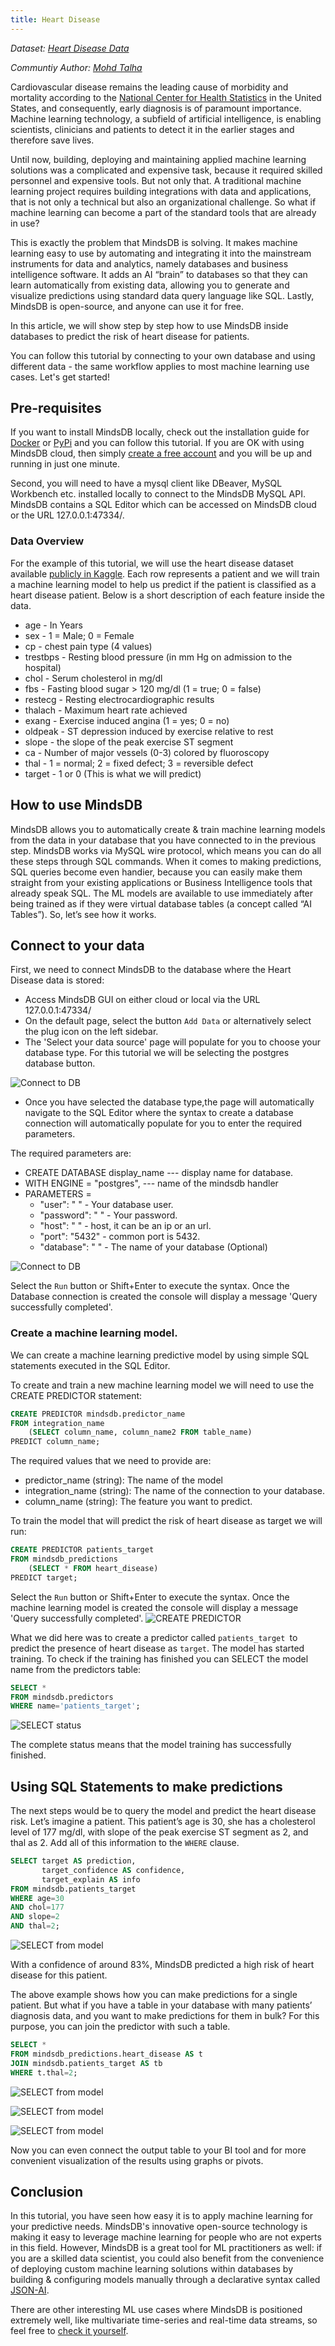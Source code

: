 ```yaml
---
title: Heart Disease
---
```


_Dataset: [Heart Disease Data](https://www.kaggle.com/c/heart-disease-uci/data)_

_Communtiy Author: [Mohd Talha](https://github.com/taltrums)_

Cardiovascular disease remains the leading cause of morbidity and mortality
according to the
[National Center for Health Statistics](https://www.cdc.gov/nchs/products/databriefs/db328.htm)
in the United States, and consequently, early diagnosis is of paramount
importance. Machine learning technology, a subfield of artificial intelligence,
is enabling scientists, clinicians and patients to detect it in the earlier
stages and therefore save lives.

Until now, building, deploying and maintaining applied machine learning
solutions was a complicated and expensive task, because it required skilled
personnel and expensive tools. But not only that. A traditional machine learning
project requires building integrations with data and applications, that is not
only a technical but also an organizational challenge. So what if machine
learning can become a part of the standard tools that are already in use?

This is exactly the problem that MindsDB is solving. It makes machine learning
easy to use by automating and integrating it into the mainstream instruments for
data and analytics, namely databases and business intelligence software. It adds
an AI “brain” to databases so that they can learn automatically from existing
data, allowing you to generate and visualize predictions using standard data
query language like SQL. Lastly, MindsDB is open-source, and anyone can use it
for free.

In this article, we will show step by step how to use MindsDB inside databases
to predict the risk of heart disease for patients.

You can follow this tutorial by connecting to your own database and using
different data - the same workflow applies to most machine learning use cases.
Let's get started!

## Pre-requisites

If you want to install MindsDB locally, check out the installation guide for
[Docker](/setup/self-hosted/docker/) or
[PyPi](/setup/self-hosted/pip/windows/) and you can
follow this tutorial. If you are OK with using MindsDB cloud, then simply
[create a free account](https://cloud.mindsdb.com/signup) and you will be up and
running in just one minute.

Second, you will need to have a mysql client like DBeaver, MySQL Workbench etc.
installed locally to connect to the MindsDB MySQL API. MindsDB contains a SQL
Editor which can be accessed on MindsDB cloud or the URL 127.0.0.1:47334/.

### Data Overview

For the example of this tutorial, we will use the heart disease dataset
available [publicly in Kaggle](https://www.kaggle.com/c/heart-disease-uci/data).
Each row represents a patient and we will train a machine learning model to help
us predict if the patient is classified as a heart disease patient. Below is a
short description of each feature inside the data.

- age - In Years
- sex - 1 = Male; 0 = Female
- cp - chest pain type (4 values)
- trestbps - Resting blood pressure (in mm Hg on admission to the hospital)
- chol - Serum cholesterol in mg/dl
- fbs - Fasting blood sugar > 120 mg/dl (1 = true; 0 = false)
- restecg - Resting electrocardiographic results
- thalach - Maximum heart rate achieved
- exang - Exercise induced angina (1 = yes; 0 = no)
- oldpeak - ST depression induced by exercise relative to rest
- slope - the slope of the peak exercise ST segment
- ca - Number of major vessels (0-3) colored by fluoroscopy
- thal - 1 = normal; 2 = fixed defect; 3 = reversible defect
- target - 1 or 0 (This is what we will predict)

## How to use MindsDB

MindsDB allows you to automatically create & train machine learning models from
the data in your database that you have connected to in the previous step.
MindsDB works via MySQL wire protocol, which means you can do all these steps
through SQL commands. When it comes to making predictions, SQL queries become
even handier, because you can easily make them straight from your existing
applications or Business Intelligence tools that already speak SQL. The ML
models are available to use immediately after being trained as if they were
virtual database tables (a concept called “AI Tables”). So, let’s see how it
works.

## Connect to your data

First, we need to connect MindsDB to the database where the Heart Disease data
is stored:

- Access MindsDB GUI on either cloud or local via the URL 127.0.0.1:47334/
- On the default page, select the button `Add Data` or alternatively select the
  plug icon on the left sidebar.
- The 'Select your data source' page will populate for you to choose your
  database type. For this tutorial we will be selecting the postgres database
  button.

![Connect to DB](/assets/sql/tutorials/heart-disease/database.png)

- Once you have selected the database type,the page will automatically navigate
  to the SQL Editor where the syntax to create a database connection will
  automatically populate for you to enter the required parameters.

The required parameters are:

- CREATE DATABASE display_name --- display name for database.
- WITH ENGINE = "postgres", --- name of the mindsdb handler
- PARAMETERS =
  - "user": " " - Your database user.
  - "password": " " - Your password.
  - "host": " " - host, it can be an ip or an url.
  - "port": "5432" - common port is 5432.
  - "database": " " - The name of your database (Optional)

![Connect to DB](/assets/sql/tutorials/heart-disease/dbintegration.png)

Select the `Run` button or Shift+Enter to execute the syntax. Once the Database
connection is created the console will display a message 'Query successfully
completed'.

### Create a machine learning model.

We can create a machine learning predictive model by using simple SQL statements
executed in the SQL Editor.

To create and train a new machine learning model we will need to use the CREATE
PREDICTOR statement:

```sql
CREATE PREDICTOR mindsdb.predictor_name
FROM integration_name
    (SELECT column_name, column_name2 FROM table_name)
PREDICT column_name;
```

The required values that we need to provide are:

- predictor_name (string): The name of the model
- integration_name (string): The name of the connection to your database.
- column_name (string): The feature you want to predict.

To train the model that will predict the risk of heart disease as target we will
run:

```sql
CREATE PREDICTOR patients_target
FROM mindsdb_predictions
    (SELECT * FROM heart_disease)
PREDICT target;
```

Select the `Run` button or Shift+Enter to execute the syntax. Once the machine
learning model is created the console will display a message 'Query successfully
completed'. ![CREATE PREDICTOR](/assets/sql/tutorials/heart-disease/create.png)

What we did here was to create a predictor called `patients_target `to predict
the presence of heart disease as `target`. The model has started training. To
check if the training has finished you can SELECT the model name from the
predictors table:

```sql
SELECT *
FROM mindsdb.predictors
WHERE name='patients_target';
```

![SELECT status](/assets/sql/tutorials/heart-disease/selectpredictor.png)

The complete status means that the model training has successfully finished.

## Using SQL Statements to make predictions

The next steps would be to query the model and predict the heart disease risk.
Let’s imagine a patient. This patient’s age is 30, she has a cholesterol level
of 177 mg/dl, with slope of the peak exercise ST segment as 2, and thal as 2.
Add all of this information to the `WHERE` clause.

```sql
SELECT target AS prediction,
       target_confidence AS confidence,
       target_explain AS info
FROM mindsdb.patients_target
WHERE age=30
AND chol=177
AND slope=2
AND thal=2;
```

![SELECT from model](/assets/sql/tutorials/heart-disease/1prediction.png)

With a confidence of around 83%, MindsDB predicted a high risk of heart disease
for this patient.

The above example shows how you can make predictions for a single patient. But
what if you have a table in your database with many patients’ diagnosis data,
and you want to make predictions for them in bulk? For this purpose, you can
join the predictor with such a table.

```sql
SELECT *
FROM mindsdb_predictions.heart_disease AS t
JOIN mindsdb.patients_target AS tb
WHERE t.thal=2;
```

![SELECT from model](/assets/sql/tutorials/heart-disease/2ndprediction.png)

![SELECT from model](/assets/sql/tutorials/heart-disease/2.1prediction.png)

![SELECT from model](/assets/sql/tutorials/heart-disease/3rdprediction.png)

Now you can even connect the output table to your BI tool and for more
convenient visualization of the results using graphs or pivots.

## Conclusion

In this tutorial, you have seen how easy it is to apply machine learning for
your predictive needs. MindsDB's innovative open-source technology is making it
easy to leverage machine learning for people who are not experts in this field.
However, MindsDB is a great tool for ML practitioners as well: if you are a
skilled data scientist, you could also benefit from the convenience of deploying
custom machine learning solutions within databases by building & configuring
models manually through a declarative syntax called
[JSON-AI](https://mindsdb.com/JSON-AI).

There are other interesting ML use cases where MindsDB is positioned extremely
well, like multivariate time-series and real-time data streams, so feel free to
[check it yourself](https://mindsdb.com/machine-learning-use-cases/).
